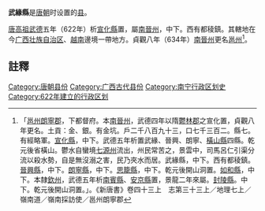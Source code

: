'''武緣縣'''是[[唐朝|唐朝]]时设置的[[县|县]]。

[[唐高祖|唐高祖]][[武德|武德]]五年（622年）析[[宣化縣_(邕州)|宣化縣]]置，屬[[南晉州|南晉州]]，中下。西有都稜鎮。其轄地在今[[广西壮族自治区|广西壮族自治区]]、[[越南|越南]]邊境一帶地方。貞觀八年（634年）[[南晉州|南晉州]]更名[[邕州|邕州]]<ref>「[[邕州|邕州]][[朗寧郡|朗寧郡]]，下都督府。本[[南晉州|南晉州]]，武德四年以隋[[鬱林郡|鬱林郡]]之宣化置，貞觀八年更名。土貢：金、銀。有金坑。戶二千八百九十三，口七千三百二。縣七。有經略軍。[[宣化縣_(邕州)|宣化縣]]，中下。武德五年析置武緣、晉興、朗寧、[[橫山縣_(南晉州)|橫山縣]]四縣。乾元後省橫山。鬱水自蠻境[[七源州|七源州]]流出，州民常苦之，景雲中，司馬呂仁引渠分流以殺水勢，自是無沒溺之害，民乃夾水而居。武緣縣，中下。西有都稜鎮。[[晉興縣_(南晉州)|晉興縣]]，中下。[[朗寧縣|朗寧縣]]，中下。[[思籠縣|思籠縣]]，中下。乾元後開山洞置。[[如和縣|如和縣]]，中下。本隸[[欽州|欽州]]，武德五年析[[南賓縣|南賓縣]]、[[安京縣|安京縣]]置，景龍二年來屬。[[封陵縣|封陵縣]]。中下。乾元後開山洞置。」。《新唐書》卷四十三上　志第三十三上／地理七上／嶺南道／嶺南採訪使／邕州朗寧郡</ref>。
==註釋==
{{reflist}}
{{唐朝行政區劃小作品}}
[[Category:唐朝县份|Category:唐朝县份]]
[[Category:广西古代县份|Category:广西古代县份]]
[[Category:南宁行政区划史|Category:南宁行政区划史]]
[[Category:622年建立的行政区划|Category:622年建立的行政区划]]